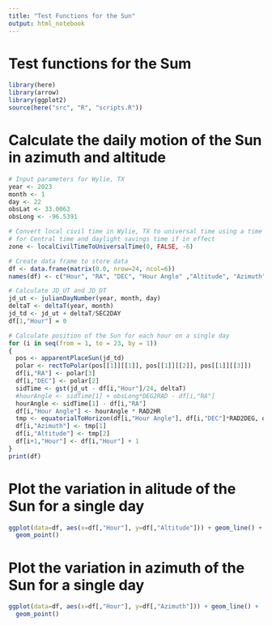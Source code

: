 ```yaml
---
title: "Test Functions for the Sun"
output: html_notebook
---
```


# Test functions for the Sum

```r
library(here)
library(arrow)
library(ggplot2)
source(here("src", "R", "scripts.R"))
```

# Calculate the daily motion of the Sun in azimuth and altitude
```r
# Input parameters for Wylie, TX
year <- 2023
month <- 1
day <- 22
obsLat <- 33.0063
obsLong <- -96.5391

# Convert local civil time in Wylie, TX to universal time using a time zone correction
# for Central time and daylight savings time if in effect
zone <- localCivilTimeToUniversalTime(0, FALSE, -6)

# Create data frame to store data
df <- data.frame(matrix(0.0, nrow=24, ncol=6))
names(df) <- c("Hour", "RA", "DEC", "Hour Angle" ,"Altitude", "Azimuth")

# Calculate JD_UT and JD_DT
jd_ut <- julianDayNumber(year, month, day)
deltaT <- deltaT(year, month)
jd_td <- jd_ut + deltaT/SEC2DAY
df[1,"Hour"] = 0

# Calculate position of the Sun for each hour on a single day
for (i in seq(from = 1, to = 23, by = 1))
{
  pos <- apparentPlaceSun(jd_td)
  polar <- rectToPolar(pos[[1]][[1]], pos[[1]][[2]], pos[[1]][[3]])
  df[i,"RA"] <- polar[3]
  df[i,"DEC"] <- polar[2]
  sidTime <- gst(jd_ut - df[i,"Hour"]/24, deltaT)
  #hourAngle <- sidTime[1] + obsLong*DEG2RAD - df[i,"RA"]
  hourAngle <- sidTime[1] - df[i,"RA"]
  df[i,"Hour Angle"] <- hourAngle * RAD2HR
  tmp <- equatorialToHorizon(df[i,"Hour Angle"], df[i,"DEC"]*RAD2DEG, obsLat)
  df[i,"Azimuth"] <- tmp[1]
  df[i,"Altitude"] <- tmp[2]
  df[i+1,"Hour"] <- df[i,"Hour"] + 1
}
print(df)
```

# Plot the variation in alitude of the Sun for a single day
```r
ggplot(data=df, aes(x=df[,"Hour"], y=df[,"Altitude"])) + geom_line() +
  geom_point()
```


# Plot the variation in azimuth of the Sun for a single day
```r
ggplot(data=df, aes(x=df[,"Hour"], y=df[,"Azimuth"])) + geom_line() +
  geom_point()
```

